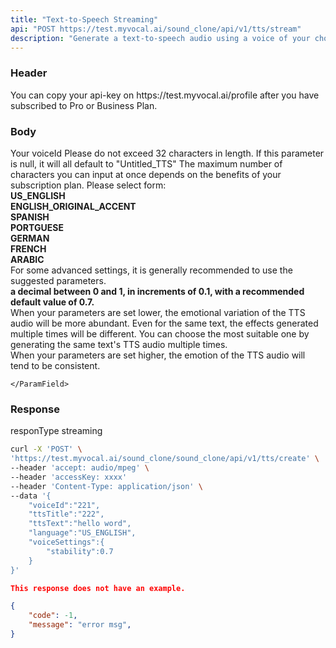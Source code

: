 ```yaml
---
title: "Text-to-Speech Streaming"
api: "POST https://test.myvocal.ai/sound_clone/api/v1/tts/stream"
description: "Generate a text-to-speech audio using a voice of your choice and returns audio stream."
---
```

### Header
<ParamField header="accessKey"   type="string" required>
  You can copy your api-key on https://test.myvocal.ai/profile after you have subscribed to Pro or Business Plan.
</ParamField>

### Body
<ParamField body="voiceId" type="string">
  Your voiceId
</ParamField>
<ParamField body="ttsTitle" type="string">
  Please do not exceed 32 characters in length. If this parameter is null, it will all default to "Untitled_TTS" 
</ParamField>
<ParamField body="ttsText" type="string">
  The maximum number of characters you can input at once depends on the benefits of your subscription plan.
</ParamField>
<ParamField body="language" type="string">
  Please select form: 
  <div><b>US_ENGLISH</b></div>
  <div><b>ENGLISH_ORIGINAL_ACCENT</b></div>
  <div><b>SPANISH</b></div>
  <div><b>PORTGUESE</b></div>
  <div><b>GERMAN</b></div>
  <div><b>FRENCH</b></div>
  <div><b>ARABIC</b></div>
</ParamField>
<ParamField body="voiceSettings" type="object">
For some advanced settings, it is generally recommended to use the suggested parameters.
<Expandable title="Toggle object">
    <ParamField body="stability" type="number">
     <div><b>a decimal between 0 and 1, in increments of 0.1, with a recommended default value of 0.7.</b></div>
     <div>When your parameters are set lower, the emotional variation of the TTS audio will be more abundant. Even for the same text, the effects generated multiple times will be different. You can choose the most suitable one by generating the same text's TTS audio multiple times.</div>
     <div>When your parameters are set higher, the emotion of the TTS audio will tend to be consistent.</div>
      
    </ParamField>
</Expandable>

</ParamField>

### Response
responType streaming


<RequestExample>

```bash Example Request
curl -X 'POST' \
'https://test.myvocal.ai/sound_clone/sound_clone/api/v1/tts/create' \
--header 'accept: audio/mpeg' \
--header 'accessKey: xxxx'
--header 'Content-Type: application/json' \
--data '{
    "voiceId":"221",
    "ttsTitle":"222",
    "ttsText":"hello word",
    "language":"US_ENGLISH",
    "voiceSettings":{
        "stability":0.7
    }
}'
```
</RequestExample>

<ResponseExample>

```json success
This response does not have an example.
```
```json error 
{
  	"code": -1,
	"message": "error msg",
}
```

</ResponseExample>
